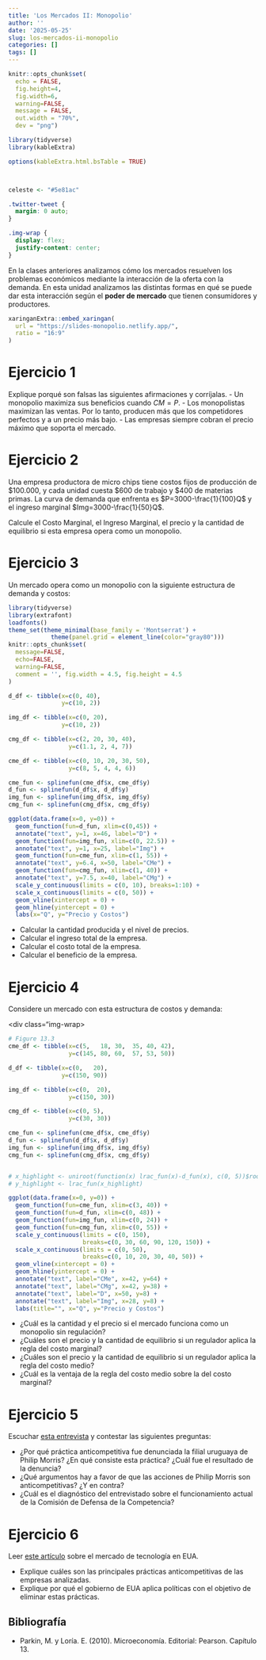 ```yaml
---
title: 'Los Mercados II: Monopolio'
author: ''
date: '2025-05-25'
slug: los-mercados-ii-monopolio
categories: []
tags: []
---
```



```r
knitr::opts_chunk$set(
  echo = FALSE, 
  fig.height=4, 
  fig.width=6, 
  warning=FALSE, 
  message = FALSE,
  out.width = "70%",
  dev = "png")

library(tidyverse)
library(kableExtra)

options(kableExtra.html.bsTable = TRUE)



celeste <- "#5e81ac"

```

```css

.twitter-tweet {
  margin: 0 auto;
}

.img-wrap {
  display: flex;
  justify-content: center;
}

```



En la clases anteriores analizamos cómo los mercados resuelven los problemas económicos mediante la interacción de la oferta con la demanda. En esta unidad analizamos las distintas formas en qué se puede dar esta interacción según el __poder de mercado__ que tienen consumidores y productores.



```r
xaringanExtra::embed_xaringan(
  url = "https://slides-monopolio.netlify.app/",
  ratio = "16:9"
)
```



# Ejercicio 1

Explique porqué son falsas las siguientes afirmaciones y corríjalas.
- Un monopolio maximiza sus beneficios cuando $CM = P$.
- Los monopolistas maximizan las ventas. Por lo tanto, producen más que los competidores perfectos y a un precio más bajo.
- Las empresas siempre cobran el precio máximo que soporta el mercado.

# Ejercicio 2

Una empresa productora de micro chips tiene costos fijos de producción de $100.000, y cada unidad cuesta $600 de trabajo y $400 de materias primas. La curva de demanda que enfrenta es $P=3000-\frac{1}{100}Q$ y el ingreso marginal $Img=3000-\frac{1}{50}Q$. 

Calcule el Costo Marginal, el Ingreso Marginal, el precio y la cantidad de equilibrio si esta empresa opera como un monopolio. 

# Ejercicio 3

Un mercado opera como un monopolio con la siguiente estructura de demanda y costos:

```r
library(tidyverse)
library(extrafont)
loadfonts()
theme_set(theme_minimal(base_family = 'Montserrat') +
            theme(panel.grid = element_line(color="gray80")))
knitr::opts_chunk$set(
  message=FALSE, 
  echo=FALSE,
  warning=FALSE,
  comment = '', fig.width = 4.5, fig.height = 4.5
)


```


<div class="img-wrap">

```r

d_df <- tibble(x=c(0, 40), 
               y=c(10, 2))

img_df <- tibble(x=c(0, 20),
               y=c(10, 2))

cmg_df <- tibble(x=c(2, 20, 30, 40),
                 y=c(1.1, 2, 4, 7))

cme_df <- tibble(x=c(0, 10, 20, 30, 50),
                 y=c(8, 5, 4, 4, 6))

cme_fun <- splinefun(cme_df$x, cme_df$y)
d_fun <- splinefun(d_df$x, d_df$y)
img_fun <- splinefun(img_df$x, img_df$y)
cmg_fun <- splinefun(cmg_df$x, cmg_df$y)

ggplot(data.frame(x=0, y=0)) + 
  geom_function(fun=d_fun, xlim=c(0,45)) +
  annotate("text", y=1, x=46, label="D") +
  geom_function(fun=img_fun, xlim=c(0, 22.5)) +
  annotate("text", y=1, x=25, label="Img") +
  geom_function(fun=cme_fun, xlim=c(1, 55)) +
  annotate("text", y=6.4, x=50, label="CMe") +
  geom_function(fun=cmg_fun, xlim=c(1, 40)) +
  annotate("text", y=7.5, x=40, label="CMg") +
  scale_y_continuous(limits = c(0, 10), breaks=1:10) +
  scale_x_continuous(limits = c(0, 50)) +
  geom_vline(xintercept = 0) +
  geom_hline(yintercept = 0) +
  labs(x="Q", y="Precio y Costos")
```

</div>
- Calcular la cantidad producida y el nivel de precios.
- Calcular el ingreso total de la empresa.
- Calcular el costo total de la empresa.
- Calcular el beneficio de la empresa.

# Ejercicio 4 

Considere un mercado con esta estructura de costos y demanda:

<div class="img-wrap>

```r



# Figure 13.3
cme_df <- tibble(x=c(5,   18, 30,  35, 40, 42), 
                 y=c(145, 80, 60,  57, 53, 50))

d_df <- tibble(x=c(0,   20),
               y=c(150, 90))

img_df <- tibble(x=c(0,  20),
                 y=c(150, 30))

cmg_df <- tibble(x=c(0, 5),
                 y=c(30, 30))

cme_fun <- splinefun(cme_df$x, cme_df$y)
d_fun <- splinefun(d_df$x, d_df$y)
img_fun <- splinefun(img_df$x, img_df$y)
cmg_fun <- splinefun(cmg_df$x, cmg_df$y)


# x_highlight <- uniroot(function(x) lrac_fun(x)-d_fun(x), c(0, 5))$root
# y_highlight <- lrac_fun(x_highlight)

ggplot(data.frame(x=0, y=0)) + 
  geom_function(fun=cme_fun, xlim=c(3, 40)) +
  geom_function(fun=d_fun, xlim=c(0, 48)) +
  geom_function(fun=img_fun, xlim=c(0, 24)) +
  geom_function(fun=cmg_fun, xlim=c(0, 55)) +
  scale_y_continuous(limits = c(0, 150),
                     breaks=c(0, 30, 60, 90, 120, 150)) +
  scale_x_continuous(limits = c(0, 50),
                     breaks=c(0, 10, 20, 30, 40, 50)) +
  geom_vline(xintercept = 0) +
  geom_hline(yintercept = 0) +
  annotate("text", label="CMe", x=42, y=64) +
  annotate("text", label="CMg", x=42, y=38) +
  annotate("text", label="D", x=50, y=8) +
  annotate("text", label="Img", x=28, y=8) +
  labs(title="", x="Q", y="Precio y Costos")

```


</div>

- ¿Cuál es la cantidad y el precio si el mercado funciona como un monopolio sin regulación?
- ¿Cuáles son el precio y la cantidad de equilibrio si un regulador aplica la regla del costo marginal?
- ¿Cuáles son el precio y la cantidad de equilibrio si un regulador aplica la regla del costo medio?
- ¿Cuál es la ventaja de la regla del costo medio sobre la del costo marginal?

<!-- # Ejercicio 5 -->

<!-- Analizar [esta noticia](katoen_el_pais.pdf). -->

<!-- - ¿En qué consiste el acuerdo entre el gobierno uruguayo y Katoen Natie? -->
<!-- - ¿Cuál es la opinión de los autores sobre el impacto del acuerdo en el nivel de competencia en los servicios del puerto? -->


# Ejercicio 5

Escuchar [esta entrevista](https://delsol.uy/notoquennada/sebastianfleitas/defensa-de-la-competencia-perdio-prestigio-en-caso-con-philip-morris-1) y contestar las siguientes preguntas:

-  ¿Por qué práctica anticompetitiva fue denunciada la filial uruguaya de Philip Morris? ¿En qué consiste esta práctica? ¿Cuál fue el resultado de la denuncia?
- ¿Qué argumentos hay a favor de que las acciones de Philip Morris son anticompetitivas? ¿Y en contra?
- ¿Cuál es el diagnóstico del entrevistado sobre el funcionamiento actual de la Comisión de Defensa de la Competencia?


# Ejercicio 6

Leer [este artículo](https://www.vox.com/recode/2020/10/6/21505027/congress-big-tech-antitrust-report-facebook-google-amazon-apple-mark-zuckerberg-jeff-bezos-tim-cook) sobre el mercado de tecnología en EUA.

- Explique cuáles son las principales prácticas anticompetitivas de las empresas analizadas. 
- Explique por qué el gobierno de EUA aplica políticas con el objetivo de eliminar estas prácticas.

## Bibliografía


- Parkin, M. y Loría. E. (2010). Microeconomía. Editorial: Pearson. Capítulo 13.